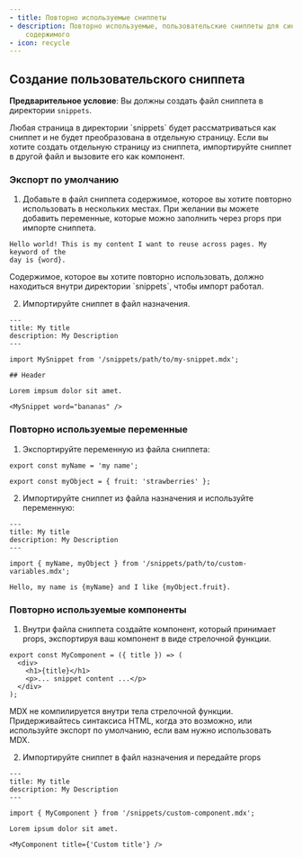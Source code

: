 ```yaml
---
- title: Повторно используемые сниппеты
- description: Повторно используемые, пользовательские сниппеты для синхронизации
    содержимого
- icon: recycle
---
```



<SnippetIntro />

## Создание пользовательского сниппета

**Предварительное условие**: Вы должны создать файл сниппета в директории `snippets`.

<Note>
  Любая страница в директории `snippets` будет рассматриваться как сниппет и не будет преобразована в отдельную страницу. Если вы хотите создать отдельную страницу из сниппета, импортируйте сниппет в другой файл и вызовите его как компонент.
</Note>

### Экспорт по умолчанию

1. Добавьте в файл сниппета содержимое, которое вы хотите повторно использовать в нескольких местах. При желании вы можете добавить переменные, которые можно заполнить через props при импорте сниппета.

```mdx snippets/my-snippet.mdx
Hello world! This is my content I want to reuse across pages. My keyword of the
day is {word}.
```

<Warning>
  Содержимое, которое вы хотите повторно использовать, должно находиться внутри директории `snippets`, чтобы импорт работал.
</Warning>

2. Импортируйте сниппет в файл назначения.

```mdx destination-file.mdx
---
title: My title
description: My Description
---

import MySnippet from '/snippets/path/to/my-snippet.mdx';

## Header

Lorem impsum dolor sit amet.

<MySnippet word="bananas" />
```

### Повторно используемые переменные

1. Экспортируйте переменную из файла сниппета:

```mdx snippets/path/to/custom-variables.mdx
export const myName = 'my name';

export const myObject = { fruit: 'strawberries' };
```

2. Импортируйте сниппет из файла назначения и используйте переменную:

```mdx destination-file.mdx
---
title: My title
description: My Description
---

import { myName, myObject } from '/snippets/path/to/custom-variables.mdx';

Hello, my name is {myName} and I like {myObject.fruit}.
```

### Повторно используемые компоненты

1. Внутри файла сниппета создайте компонент, который принимает props, экспортируя ваш компонент в виде стрелочной функции.

```mdx snippets/custom-component.mdx
export const MyComponent = ({ title }) => (
  <div>
    <h1>{title}</h1>
    <p>... snippet content ...</p>
  </div>
);
```

<Warning>
  MDX не компилируется внутри тела стрелочной функции. Придерживайтесь синтаксиса HTML, когда это возможно, или используйте экспорт по умолчанию, если вам нужно использовать MDX.
</Warning>

2. Импортируйте сниппет в файл назначения и передайте props

```mdx destination-file.mdx
---
title: My title
description: My Description
---

import { MyComponent } from '/snippets/custom-component.mdx';

Lorem ipsum dolor sit amet.

<MyComponent title={'Custom title'} />
```
